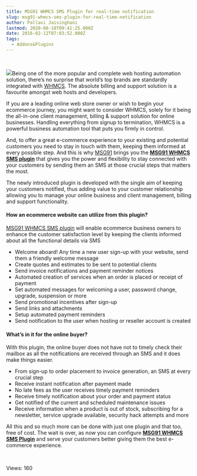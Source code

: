```yaml
---
title: MSG91 WHMCS SMS Plugin for real-time notification
slug: msg91-whmcs-sms-plugin-for-real-time-notification
author: Pallavi Jaisinghani
lastmod: 2020-08-18T09:41:25.000Z
date: 2016-02-12T07:03:52.000Z
tags:
  - Addons&Plugins
---
```


 


![](https://images-msg91.s3.ap-south-1.amazonaws.com/content/images/wordpress//2016/02/MSG91-for-WHMCS-300x164.png)Being one of the more popular and complete web hosting automation solution, there’s no surprise that world’s top brands are standardly integrated with [WHMCS](https://www.whmcs.com/). The absolute billing and support solution is a favourite amongst web hosts and developers.


If you are a leading online web store owner or wish to begin your ecommerce journey, you might want to consider WHMCS, solely for it being the all-in-one client management, billing & support solution for online businesses. Handling everything from signup to termination, WHMCS is a powerful business automation tool that puts you firmly in control.


And, to offer a great e-commerce experience to your existing and potential customers you need to stay in touch with them, keeping them informed at every possible step. And this is why [MSG91](https://msg91.com/) brings you the [**MSG91 WHMCS SMS plugin**](https://github.com/SendOTP/MSG91-WHMCS-Plugin) that gives you the power and flexibility to stay connected with your customers by sending them an SMS at those crucial steps that matters the most.


The newly introduced plugin is developed with the single aim of keeping your customers notified, thus adding value to your customer relationship allowing you to manage your online business and client management, billing and support functionality.


#### **How an ecommerce website can utilize from this plugin?**


[MSG91 WHMCS SMS plugin](https://github.com/SendOTP/MSG91-WHMCS-Plugin) will enable ecommerce business owners to enhance the customer satisfaction level by keeping the clients informed about all the functional details via SMS


* Welcome aboard! Any time a new user sign-up with your website, send them a friendly welcome message
* Create quotes and estimates to be sent to potential clients
* Send invoice notifications and payment reminder notices
* Automated creation of services when an order is placed or receipt of payment
* Set automated messages for welcoming a user, password change, upgrade, suspension or more
* Send promotional incentives after sign-up
* Send links and attachments
* Setup automated payment reminders
* Send notification to the user when hosting or reseller account is created


#### **What’s in it for the online buyer?**


With this plugin, the online buyer does not have not to timely check their mailbox as all the notifications are received through an SMS and it does make things easier.


* From sign-up to order placement to invoice generation, an SMS at every crucial step
* Receive instant notification after payment made
* No late fees as the user receives timely payment reminders
* Receive timely notification about your order and payment status
* Get notified of the current and scheduled maintenance issues
* Receive information when a product is out of stock, subscribing for a newsletter, service upgrade available, security hack attempts and more


All this and so much more can be done with just one plugin and that too, free of cost. The wait is over, as now you can configure [**MSG91 WHMCS SMS Plugin**](https://github.com/SendOTP/MSG91-WHMCS-Plugin) and serve your customers better giving them the best e-commerce experience. 


 


 Views: 160


